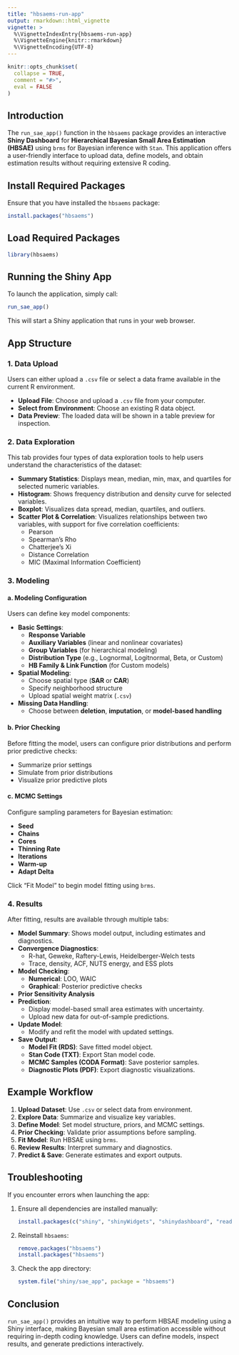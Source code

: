 ```yaml
---
title: "hbsaems-run-app"
output: rmarkdown::html_vignette
vignette: >
  %\VignetteIndexEntry{hbsaems-run-app}
  %\VignetteEngine{knitr::rmarkdown}
  %\VignetteEncoding{UTF-8}
---
```


```r
knitr::opts_chunk$set(
  collapse = TRUE,
  comment = "#>",
  eval = FALSE
)
```

## Introduction

The `run_sae_app()` function in the `hbsaems` package provides an interactive **Shiny Dashboard** for **Hierarchical Bayesian Small Area Estimation (HBSAE)** using `brms` for Bayesian inference with `Stan`. This application offers a user-friendly interface to upload data, define models, and obtain estimation results without requiring extensive R coding.

## Install Required Packages

Ensure that you have installed the `hbsaems` package:

``` r
install.packages("hbsaems")
```

## Load Required Packages

``` r
library(hbsaems)
```

## Running the Shiny App

To launch the application, simply call:

``` r
run_sae_app()
```

This will start a Shiny application that runs in your web browser.

## App Structure

### 1. **Data Upload**

Users can either upload a `.csv` file or select a data frame available in the current R environment.

-   **Upload File**: Choose and upload a `.csv` file from your computer.
-   **Select from Environment**: Choose an existing R data object.
-   **Data Preview**: The loaded data will be shown in a table preview for inspection.

### 2. **Data Exploration**

This tab provides four types of data exploration tools to help users understand the characteristics of the dataset:

-   **Summary Statistics**: Displays mean, median, min, max, and quartiles for selected numeric variables.
-   **Histogram**: Shows frequency distribution and density curve for selected variables.
-   **Boxplot**: Visualizes data spread, median, quartiles, and outliers.
-   **Scatter Plot & Correlation**: Visualizes relationships between two variables, with support for five correlation coefficients:
    -   Pearson
    -   Spearman's Rho
    -   Chatterjee's Xi
    -   Distance Correlation
    -   MIC (Maximal Information Coefficient)

### 3. **Modeling**

#### a. Modeling Configuration

Users can define key model components:

-   **Basic Settings**:
    -   **Response Variable**
    -   **Auxiliary Variables** (linear and nonlinear covariates)
    -   **Group Variables** (for hierarchical modeling)
    -   **Distribution Type** (e.g., Lognormal, Logitnormal, Beta, or Custom)
    -   **HB Family & Link Function** (for Custom models)
-   **Spatial Modeling**:
    -   Choose spatial type (**SAR** or **CAR**)
    -   Specify neighborhood structure
    -   Upload spatial weight matrix (`.csv`)
-   **Missing Data Handling**:
    -   Choose between **deletion**, **imputation**, or **model-based handling**

#### b. Prior Checking

Before fitting the model, users can configure prior distributions and perform prior predictive checks:

-   Summarize prior settings
-   Simulate from prior distributions
-   Visualize prior predictive plots

#### c. MCMC Settings

Configure sampling parameters for Bayesian estimation:

-   **Seed**
-   **Chains**
-   **Cores**
-   **Thinning Rate**
-   **Iterations**
-   **Warm-up**
-   **Adapt Delta**

Click "Fit Model" to begin model fitting using `brms`.

### 4. **Results**

After fitting, results are available through multiple tabs:

-   **Model Summary**: Shows model output, including estimates and diagnostics.
-   **Convergence Diagnostics**:
    -   R-hat, Geweke, Raftery-Lewis, Heidelberger-Welch tests
    -   Trace, density, ACF, NUTS energy, and ESS plots
-   **Model Checking**:
    -   **Numerical**: LOO, WAIC
    -   **Graphical**: Posterior predictive checks
-   **Prior Sensitivity Analysis**
-   **Prediction**:
    -   Display model-based small area estimates with uncertainty.
    -   Upload new data for out-of-sample predictions.
-   **Update Model**:
    -   Modify and refit the model with updated settings.
-   **Save Output**:
    -   **Model Fit (RDS)**: Save fitted model object.
    -   **Stan Code (TXT)**: Export Stan model code.
    -   **MCMC Samples (CODA Format)**: Save posterior samples.
    -   **Diagnostic Plots (PDF)**: Export diagnostic visualizations.

## Example Workflow

1.  **Upload Dataset**: Use `.csv` or select data from environment.
2.  **Explore Data**: Summarize and visualize key variables.
3.  **Define Model**: Set model structure, priors, and MCMC settings.
4.  **Prior Checking**: Validate prior assumptions before sampling.
5.  **Fit Model**: Run HBSAE using `brms`.
6.  **Review Results**: Interpret summary and diagnostics.
7.  **Predict & Save**: Generate estimates and export outputs.

## Troubleshooting

If you encounter errors when launching the app:

1.  Ensure all dependencies are installed manually:

    ``` r
    install.packages(c("shiny", "shinyWidgets", "shinydashboard", "readxl", "DT"))
    ```

2.  Reinstall `hbsaems`:

    ``` r
    remove.packages("hbsaems")
    install.packages("hbsaems")
    ```

3.  Check the app directory:

    ``` r
    system.file("shiny/sae_app", package = "hbsaems")
    ```

## Conclusion

`run_sae_app()` provides an intuitive way to perform HBSAE modeling using a Shiny interface, making Bayesian small area estimation accessible without requiring in-depth coding knowledge. Users can define models, inspect results, and generate predictions interactively.
